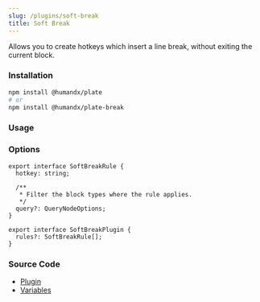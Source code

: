 ```yaml
---
slug: /plugins/soft-break
title: Soft Break
---
```


Allows you to create hotkeys which insert a line break, without exiting the current block.

### Installation

```bash npm2yarn
npm install @humandx/plate
# or
npm install @humandx/plate-break
```

### Usage


<SoftBreakSandpack />

### Options

```tsx
export interface SoftBreakRule {
  hotkey: string;

  /**
   * Filter the block types where the rule applies.
   */
  query?: QueryNodeOptions;
}

export interface SoftBreakPlugin {
  rules?: SoftBreakRule[];
}
```

### Source Code

- [Plugin](https://github.com/udecode/plate/blob/main/packages/editor/break/src/soft-break/createSoftBreakPlugin.ts)
- [Variables](https://github.com/udecode/plate/blob/main/examples/src)

